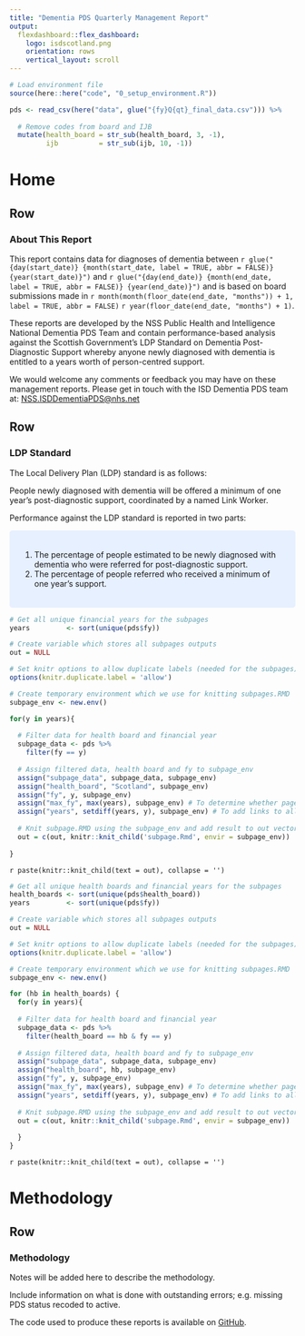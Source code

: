```yaml
---
title: "Dementia PDS Quarterly Management Report"
output: 
  flexdashboard::flex_dashboard:
    logo: isdscotland.png
    orientation: rows
    vertical_layout: scroll
---
```


```r

# Load environment file
source(here::here("code", "0_setup_environment.R"))

pds <- read_csv(here("data", glue("{fy}Q{qt}_final_data.csv"))) %>%
  
  # Remove codes from board and IJB
  mutate(health_board = str_sub(health_board, 3, -1),
         ijb          = str_sub(ijb, 10, -1))


```

Home
=================================================

Row
-------------------------------------------------

### About This Report

This report contains data for diagnoses of dementia between `r glue("{day(start_date)} {month(start_date, label = TRUE, abbr = FALSE)} {year(start_date)}")` and `r glue("{day(end_date)} {month(end_date, label = TRUE, abbr = FALSE)} {year(end_date)}")` and is based on board submissions made in `r month(month(floor_date(end_date, "months")) + 1, label = TRUE, abbr = FALSE)` `r year(floor_date(end_date, "months") + 1)`.

These reports are developed by the NSS Public Health and Intelligence National Dementia PDS Team and contain performance-based analysis against the Scottish Government's LDP Standard on Dementia Post-Diagnostic Support whereby anyone newly diagnosed with dementia is entitled to a years worth of person-centred support.

We would welcome any comments or feedback you may have on these management reports. Please get in touch with the ISD Dementia PDS team at: [NSS.ISDDementiaPDS@nhs.net](mailto:NSS.ISDDementiaPDS@nhs.net)


Row
-------------------------------------------------

### LDP Standard

The Local Delivery Plan (LDP) standard is as follows:

People newly diagnosed with dementia will be offered a minimum of one year’s post-diagnostic support, coordinated by a named Link Worker.

Performance against the LDP standard is reported in two parts:

<style>
div.blue { background-color:#e6f0ff; border-radius: 5px; padding: 20px;}
</style>
<div class = "blue">

1. The percentage of people estimated to be newly diagnosed with dementia who were referred for post-diagnostic support.
2. The percentage of people referred who received a minimum of one year’s support.

</div>

<!-- Scotland -->

```r

# Get all unique financial years for the subpages
years         <- sort(unique(pds$fy))

# Create variable which stores all subpages outputs
out = NULL

# Set knitr options to allow duplicate labels (needed for the subpages)
options(knitr.duplicate.label = 'allow')

# Create temporary environment which we use for knitting subpages.RMD 
subpage_env <- new.env()

for(y in years){
    
  # Filter data for health board and financial year
  subpage_data <- pds %>% 
    filter(fy == y)
  
  # Assign filtered data, health board and fy to subpage_env 
  assign("subpage_data", subpage_data, subpage_env)
  assign("health_board", "Scotland", subpage_env)
  assign("fy", y, subpage_env)
  assign("max_fy", max(years), subpage_env) # To determine whether page is hidden
  assign("years", setdiff(years, y), subpage_env) # To add links to all FY pages
  
  # Knit subpage.RMD using the subpage_env and add result to out vector
  out = c(out, knitr::knit_child('subpage.Rmd', envir = subpage_env))
    
}
```

`r paste(knitr::knit_child(text = out), collapse = '')`


<!-- HEALTH BOARDS -->

```r

# Get all unique health boards and financial years for the subpages
health_boards <- sort(unique(pds$health_board))
years         <- sort(unique(pds$fy))

# Create variable which stores all subpages outputs
out = NULL

# Set knitr options to allow duplicate labels (needed for the subpages)
options(knitr.duplicate.label = 'allow')

# Create temporary environment which we use for knitting subpages.RMD 
subpage_env <- new.env()

for (hb in health_boards) {
  for(y in years){
    
  # Filter data for health board and financial year
  subpage_data <- pds %>% 
    filter(health_board == hb & fy == y)
  
  # Assign filtered data, health board and fy to subpage_env 
  assign("subpage_data", subpage_data, subpage_env)
  assign("health_board", hb, subpage_env)
  assign("fy", y, subpage_env)
  assign("max_fy", max(years), subpage_env) # To determine whether page is hidden
  assign("years", setdiff(years, y), subpage_env) # To add links to all FY pages
  
  # Knit subpage.RMD using the subpage_env and add result to out vector
  out = c(out, knitr::knit_child('subpage.Rmd', envir = subpage_env))
    
  }
}
```

`r paste(knitr::knit_child(text = out), collapse = '')`


Methodology
=================================================

Row
-------------------------------------------------

### Methodology

Notes will be added here to describe the methodology.

Include information on what is done with outstanding errors; e.g. missing PDS status recoded to active.

The code used to produce these reports is available on [GitHub](https://github.com/alicebyers5/dementia-management-reports).